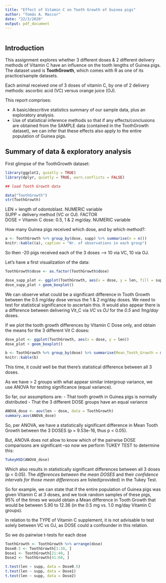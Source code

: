 ```yaml
---
title: "Effect of Vitamin C on Tooth Growth of Guinea pigs"
author: "Tomás A. Maccor"
date: "22/3/2020"
output: pdf_document
---
```


```r
```

## Introduction

This assignment explores whether 3 different doses & 2 different delivery methods of Vitamin C have an influence on the tooth lengths of Guinea pigs. The dataset used is **ToothGrowth**, which comes with R as one of its practice/sample datasets. 

Each animal received one of 3 doses of vitamin C, by one of 2 delivery methods: ascorbic acid (VC) versus orange juice (OJ).

This report comprises:

- A basic/descritive statistics summary of our sample data, plus an exploratory analysis.
- Use of statistical inference methods so that if any effects/conclusions are obtained from the SAMPLE data (contained in the ToothGrowth dataset), we can infer that these effects also apply to the entire population of Guinea pigs.


## Summary of data & exploratory analysis

First glimpse of the ToothGrowth dataset:

```r
library(ggplot2, quietly = TRUE)
library(dplyr, quietly = TRUE, warn.conflicts = FALSE)

## load Tooth Growth data

data("ToothGrowth")
str(ToothGrowth)
```

LEN = length of odontoblast.  NUMERIC variable   
SUPP = delivery method (VC or OJ).   FACTOR   
DOSE = Vitamin C dose: 0.5, 1 & 2 mg/day.    NUMERIC variable   


How many Guinea pigs received which dose, and by which method?:

```r
a <- ToothGrowth %>% group_by(dose, supp) %>% summarise(n = n())
knitr::kable((a), caption = "Nr. of observations in each group")
```

So then  -20 pigs received each of the 3 doses ---> 10 via VC, 10 via OJ.

Let's have a first visualization of the data:

```r
ToothGrowth$dose <- as.factor(ToothGrowth$dose)

dose_supp_plot <- ggplot(ToothGrowth, aes(x = dose, y = len, fill = supp))
dose_supp_plot + geom_boxplot()
```

We can observe what could be a significant difference in Tooth Growth between the 0.5 mg/day dose
versus the 1 & 2 mg/day doses. 
We need to test for statistical significance to ascertain this.
It would also appear there is a difference between delivering Vit_C via *VC* vs *OJ* for the *0.5* and *1mg/day* doses.

If we plot the tooth growth differences by Vitamin C Dose only, and obtain the means for the 3 different Vit C doses:

```r
dose_plot <- ggplot(ToothGrowth, aes(x = dose, y = len))
dose_plot + geom_boxplot()

b <- ToothGrowth %>% group_by(dose) %>% summarise(Mean_Tooth_Growth = mean(len))
knitr::kable(b)
```

This time, it could well be that there's statistical difference between all 3 doses.

As we have > 2 groups with what appear similar intergroup variance, we use ANOVA for testing significance (equal variance).

So far, our assumptions are:
- That tooth growth in Guinea pigs is normally distributed
- That the 3 different DOSE groups have an equal variance

```r
ANOVA_dose <- aov(len ~ dose, data = ToothGrowth)
summary.aov(ANOVA_dose)
```

So, per ANOVA, we have a statistically significant difference in Mean Tooth Growth between the 3 DOSES (p = 9.53e-16, thus p < 0.05).

But, ANOVA does not allow to know which of the pairwise DOSE comparisons are significant  --so now we perform TUKEY TEST to determine this:


```r
TukeyHSD(ANOVA_dose)
```

Which also results in statistically significant differences between all 3 doses (p < 0.05).
The *differences between the mean DOSES* and their *confidence intervals for those mean differences* are listed(provided) in the Tukey Test.

So for example, we can state that if the entire population of Guinea pigs was given Vitamin C at 3 doses, and we took random samples of these pigs, 95% of the times we would obtain a Mean difference in Tooth Growth that would be between 5.90 to 12.36 (in the 0.5 mg vs. 1.0 mg/day Vitamin C groups). 


In relation to the TYPE of Vitamin C supplement, it is not advisable to test solely between VC vs OJ, as DOSE could a confounder in this relation.

So we do pairwise t-tests for each dose

```r
ToothGrowth <- ToothGrowth %>% arrange(dose)
Dose0.5 <- ToothGrowth[1:20, ]
Dose1 <- ToothGrowth[21:40, ]
Dose2 <- ToothGrowth[41:60, ]

t.test(len ~ supp, data = Dose0.5)
t.test(len ~ supp, data = Dose1)
t.test(len ~ supp, data = Dose2)

```


